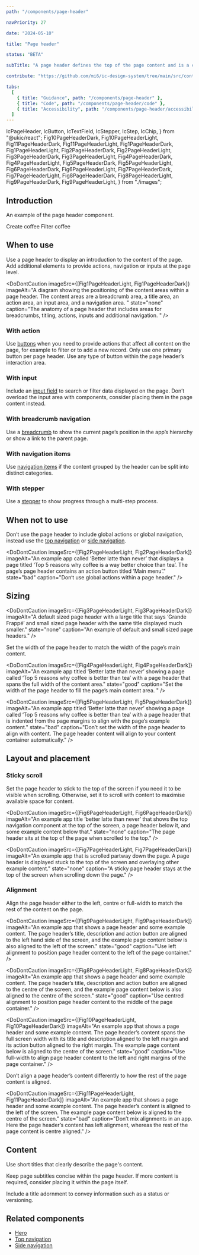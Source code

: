 ```yaml
---
path: "/components/page-header"

navPriority: 27

date: "2024-05-10"

title: "Page header"

status: "BETA"

subTitle: "A page header defines the top of the page content and is a consistent way to show page context, key actions and secondary navigation."

contribute: "https://github.com/mi6/ic-design-system/tree/main/src/content/structured/components/page-header"

tabs:
  [
    { title: "Guidance", path: "/components/page-header" },
    { title: "Code", path: "/components/page-header/code" },
    { title: "Accessibility", path: "/components/page-header/accessibility" },
  ]
---
```


  IcPageHeader,
  IcButton,
  IcTextField,
  IcStepper,
  IcStep,
  IcChip,
} from "@ukic/react";
  Fig10PageHeaderDark,
  Fig10PageHeaderLight,
  Fig11PageHeaderDark,
  Fig11PageHeaderLight,
  Fig1PageHeaderDark,
  Fig1PageHeaderLight,
  Fig2PageHeaderDark,
  Fig2PageHeaderLight,
  Fig3PageHeaderDark,
  Fig3PageHeaderLight,
  Fig4PageHeaderDark,
  Fig4PageHeaderLight,
  Fig5PageHeaderDark,
  Fig5PageHeaderLight,
  Fig6PageHeaderDark,
  Fig6PageHeaderLight,
  Fig7PageHeaderDark,
  Fig7PageHeaderLight,
  Fig8PageHeaderDark,
  Fig8PageHeaderLight,
  Fig9PageHeaderDark,
  Fig9PageHeaderLight,
} from "./images";

## Introduction

An example of the page header component.

<ComponentPreview>
  <IcPageHeader
    heading="Latte recipe"
    subheading="A latte is a popular Italian coffee, made with espresso, steamed milk and a thin layer of foam. "
    reverseOrder
  >
    <IcChip slot="heading-adornment" label="BETA" size="large" />
    <IcButton slot="actions" variant="primary">
      Create coffee
    </IcButton>
    <IcButton slot="actions" variant="tertiary">
      Filter coffee
    </IcButton>
    <IcStepper slot="stepper">
      <IcStep heading="Warm kettle" type="completed" />
      <IcStep heading="Warm milk" subheading="Optional" type="completed" />
      <IcStep heading="Pour milk" type="current" />
    </IcStepper>
    <IcTextField
      slot="input"
      placeholder="Search for ingredients…"
      label="Input"
      hideLabel
    />
  </IcPageHeader>
</ComponentPreview>

## When to use

Use a page header to display an introduction to the content of the page. Add additional elements to provide actions, navigation or inputs at the page level.

<DoDontCaution
  imageSrc={[Fig1PageHeaderLight, Fig1PageHeaderDark]}
  imageAlt="A diagram showing the positioning of the content areas within a page header. The content areas are a breadcrumb area, a title area, an action area, an input area, and a navigation area. "
  state="none"
  caption="The anatomy of a page header that includes areas for breadcrumbs, titling, actions, inputs and additional navigation.  "
/>

### With action

Use [buttons](/components/button) when you need to provide actions that affect all content on the page, for example to filter or to add a new record. Only use one primary button per page header. Use any type of button within the page header’s interaction area.

### With input

Include an [input field](/components/search-bar) to search or filter data displayed on the page. Don’t overload the input area with components, consider placing them in the page content instead.

### With breadcrumb navigation

Use a [breadcrumb](/components/breadcrumb) to show the current page’s position in the app’s hierarchy or show a link to the parent page.

### With navigation items

Use [navigation items](/components/top-navigation/code/#navigation-item-details) if the content grouped by the header can be split into distinct categories.

### With stepper

Use a [stepper](/components/stepper) to show progress through a multi-step process.

## When not to use

Don’t use the page header to include global actions or global navigation, instead use the [top navigation](/components/top-navigation) or [side navigation](/components/side-navigation).

<DoDontCaution
  imageSrc={[Fig2PageHeaderLight, Fig2PageHeaderDark]}
  imageAlt="An example app called ‘Better latte than never’ that displays a page titled ‘Top 5 reasons why coffee is a way better choice than tea’. The page’s page header contains an action button titled ‘Main menu’."
  state="bad"
  caption="Don‘t use global actions within a page header."
/>

## Sizing

<DoDontCaution
  imageSrc={[Fig3PageHeaderLight, Fig3PageHeaderDark]}
  imageAlt="A default sized page header with a large title that says ‘Grande Frappé’ and small sized page header with the same title displayed much smaller."
  state="none"
  caption="An example of default and small sized page headers."
/>

Set the width of the page header to match the width of the page’s main content.

<DoDontCaution
  imageSrc={[Fig4PageHeaderLight, Fig4PageHeaderDark]}
  imageAlt="An example app titled ‘Better latte than never’ showing a page called ‘Top 5 reasons why coffee is better than tea’ with a page header that spans the full width of the content area."
  state="good"
  caption="Set the width of the page header to fill the page’s main content area.  "
/>

<DoDontCaution
  imageSrc={[Fig5PageHeaderLight, Fig5PageHeaderDark]}
  imageAlt="An example app titled ‘Better latte than never’ showing a page called ‘Top 5 reasons why coffee is better than tea’ with a page header that is indented from the page margins to align with the page’s example content."
  state="bad"
  caption="Don’t set the width of the page header to align with content. The page header content will align to your content container automatically."
/>

## Layout and placement

### Sticky scroll

Set the page header to stick to the top of the screen if you need it to be visible when scrolling. Otherwise, set it to scroll with content to maximise available space for content.

<DoDontCaution
  imageSrc={[Fig6PageHeaderLight, Fig6PageHeaderDark]}
  imageAlt="An example app title ‘better latte than never’ that shows the top navigation component at the top of the screen, a page header below it, and some example content below that."
  state="none"
  caption="The page header sits at the top of the page when scrolled to the top."
/>

<DoDontCaution
  imageSrc={[Fig7PageHeaderLight, Fig7PageHeaderDark]}
  imageAlt="An example app that is scrolled partway down the page. A page header is displayed stuck to the top of the screen and overlaying other example content."
  state="none"
  caption="A sticky page header stays at the top of the screen when scrolling down the page."
/>

### Alignment

Align the page header either to the left, centre or full-width to match the rest of the content on the page.

<DoDontCaution
  imageSrc={[Fig9PageHeaderLight, Fig9PageHeaderDark]}
  imageAlt="An example app that shows a page header and some example content. The page header’s title, description and action button are aligned to the left hand side of the screen, and the example page content below is also aligned to the left of the screen."
  state="good"
  caption="Use left alignment to position page header content to the left of the page container."
/>

<DoDontCaution
  imageSrc={[Fig8PageHeaderLight, Fig8PageHeaderDark]}
  imageAlt="An example app that shows a page header and some example content. The page header’s title, description and action button are aligned to the centre of the screen, and the example page content below is also aligned to the centre of the screen."
  state="good"
  caption="Use centred alignment to position page header content to the middle of the page container."
/>

<DoDontCaution
  imageSrc={[Fig10PageHeaderLight, Fig10PageHeaderDark]}
  imageAlt="An example app that shows a page header and some example content. The page header’s content spans the full screen width with its title and description aligned to the left margin and its action button aligned to the right margin. The example page content below is aligned to the centre of the screen."
  state="good"
  caption="Use full-width to align page header content to the left and right margins of the page container."
/>

Don’t align a page header’s content differently to how the rest of the page content is aligned.

<DoDontCaution
  imageSrc={[Fig11PageHeaderLight, Fig11PageHeaderDark]}
  imageAlt="An example app that shows a page header and some example content. The page header’s content is aligned to the left of the screen. The example page content below is aligned to the centre of the screen."
  state="bad"
  caption="Don’t mix alignments in an app. Here the page header’s content has left alignment, whereas the rest of the page content is centre aligned."
/>

## Content

Use short titles that clearly describe the page's content.

Keep page subtitles concise within the page header. If more content is required, consider placing it within the page itself.

Include a title adornment to convey information such as a status or versioning.

## Related components

- [Hero](/components/hero)
- [Top navigation](/components/top-navigation)
- [Side navigation](/components/side-navigation)
